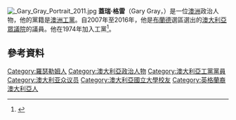 [[File:_Gary_Gray_Portrait_2011.jpg|thumb]]
'''蓋瑞·格雷'''（Gary Gray，{{bd|1958年|4月30日}}）是一位[[澳洲|澳洲]]政治人物，他的黨籍是[[澳洲工黨|澳洲工黨]]。自2007年至2016年，他是[[布蘭德_(澳大利亞國會選區)|布蘭德]]選區選出的[[澳大利亞眾議院|澳大利亞眾議院]]的議員。他在1974年加入工黨<ref name=lv93>{{cite news|title=Gary Gray|work=Labor Voice (Vol 15, No. 2)|author=Australian Labor Party (WA Division)|page=15|date=May–June 1993}}</ref>。

==參考資料==
{{Reflist}}
{{DEFAULTSORT:Gray, Gary}}
[[Category:羅瑟勒姆人|Category:羅瑟勒姆人]]
[[Category:澳大利亞政治人物|Category:澳大利亞政治人物]]
[[Category:澳大利亞工黨黨員|Category:澳大利亞工黨黨員]]
[[Category:澳大利亚众议员|Category:澳大利亚众议员]]
[[Category:澳大利亞國立大學校友|Category:澳大利亞國立大學校友]]
[[Category:英格蘭裔澳大利亞人|Category:英格蘭裔澳大利亞人]]